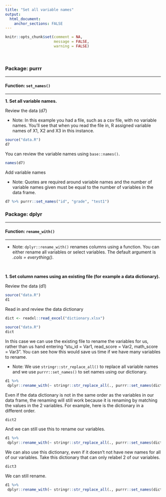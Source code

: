 ```yaml
---
title: "Set all variable names"
output: 
  html_document:
    anchor_sections: FALSE
---
```


```r
knitr::opts_chunk$set(comment = NA,
                      message = FALSE,
                      warning = FALSE)
```

<br>

### Package: purrr

---

#### Function: `set_names()`

---

**1\. Set all variable names.**

Review the data (d7)

* Note: In this example you had a file, such as a csv file, with no variable names. You'll see that when you read the file in, R assigned variable names of X1, X2 and X3 in this instance.

```r

source("data.R")
d7

```

You can review the variable names using `base::names()`.

```r

names(d7)

```


Add variable names

* Note: Quotes are required around variable names and the number of variable names given must be equal to the number of variables in the data frame.

```r

d7 %>% purrr::set_names("id", "grade", "test1")

```



### Package: dplyr

---

#### Function: `rename_with()`

---

* Note: `dplyr::rename_with()` renames columns using a function. You can either rename all variables or select variables. The default argument is *.cols = everything()*.

<br>

**1\. Set column names using an existing file (for example a data dictionary).**

Review the data (d1)

```r

source("data.R")
d1

```

Read in and review the data dictionary

```r

dict <- readxl::read_excel("dictionary.xlsx")

```

```r

source("data.R")
dict

```

In this case we can use the existing file to rename the variables for us, rather than us hand entering "stu_id = Var1, read_score = Var2, math_score = Var3". You can see how this would save us time if we have many variables to rename.

* Note: We use `stringr::str_replace_all()` to replace all variable names and we use `purrr::set_names()` to set names using our dictionary.

```r

d1 %>%
 dplyr::rename_with(~ stringr::str_replace_all(., purrr::set_names(dict$label, dict$question)))

```

Even if the data dictionary is not in the same order as the variables in our data frame, the renaming will still work because it is renaming by matching the values in the 2 variables. For example, here is the dictionary in a different order.

```r

dict2

```

And we can still use this to rename our variables.

```r

d1 %>%
 dplyr::rename_with(~ stringr::str_replace_all(., purrr::set_names(dict2$label, dict2$question)))

```

We can also use this dictionary, even if it doesn't not have new names for all of our variables. Take this dictionary that can only relabel 2 of our variables.

```r

dict3

```

We can still rename.

```r

d1 %>%
 dplyr::rename_with(~ stringr::str_replace_all(., purrr::set_names(dict3$label, dict3$question)))

```
